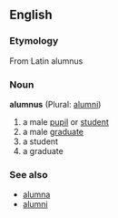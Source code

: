 ==English==
===Etymology===
From Latin alumnus

===Noun===
'''alumnus''' (Plural: [[alumni]])

# a male [[pupil]] or [[student]]
# a male [[graduate]]
# a student
# a graduate

===See also===
*[[alumna]]
*[[alumni]]